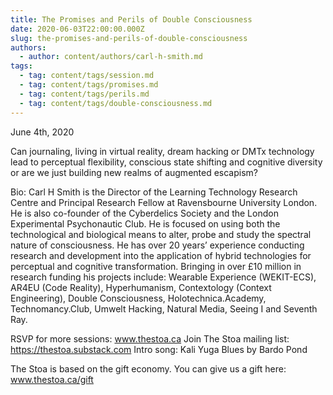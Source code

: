 ```yaml
---
title: The Promises and Perils of Double Consciousness
date: 2020-06-03T22:00:00.000Z
slug: the-promises-and-perils-of-double-consciousness
authors:
  - author: content/authors/carl-h-smith.md
tags:
  - tag: content/tags/session.md
  - tag: content/tags/promises.md
  - tag: content/tags/perils.md
  - tag: content/tags/double-consciousness.md
---
```


June 4th, 2020

Can journaling, living in virtual reality, dream hacking or DMTx technology lead to perceptual flexibility, conscious state shifting and cognitive diversity or are we just building new realms of augmented escapism?

Bio: Carl H Smith is the Director of the Learning Technology Research Centre and Principal Research Fellow at Ravensbourne University London. He is also co-founder of the Cyberdelics Society and the London Experimental Psychonautic Club. He is focused on using both the technological and biological means to alter, probe and study the spectral nature of consciousness. He has over 20 years’ experience conducting research and development into the application of hybrid technologies for perceptual and cognitive transformation. Bringing in over £10 million in research funding his projects include: Wearable Experience (WEKIT-ECS), AR4EU (Code Reality), Hyperhumanism, Contextology (Context Engineering), Double Consciousness, Holotechnica.Academy, Technomancy.Club, Umwelt Hacking, Natural Media, Seeing I and Seventh Ray.

RSVP for more sessions: www.thestoa.ca
Join The Stoa mailing list: https://thestoa.substack.com
Intro song: Kali Yuga Blues by Bardo Pond

The Stoa is based on the gift economy. You can give us a gift here: www.thestoa.ca/gift
